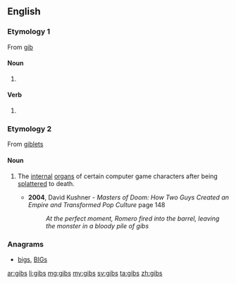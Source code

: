 ==English==

===Etymology 1===
From [[gib]]

====Noun====
{{head|en|noun plural form}}

# {{plural of|gib|lang=en}}

====Verb====
{{head|en|verb form}}

# {{en-third-person singular of|gib}}

===Etymology 2===
{{wikipedia}}
From [[giblets]]

====Noun====
{{head|en|noun}}

# {{context|video games|pluralonly|lang=en}} The [[internal]] [[organ]]s of certain computer game characters after being [[splatter]]ed to death.
#* '''2004''', David Kushner - '' Masters of Doom: How Two Guys Created an Empire and Transformed Pop Culture '' page 148
#*: ''At the perfect moment, Romero fired into the barrel, leaving the monster in a bloody pile of gibs''

===Anagrams===
* [[bigs#English|bigs]], [[BIGs#English|BIGs]]

[[ar:gibs]]
[[li:gibs]]
[[mg:gibs]]
[[my:gibs]]
[[sv:gibs]]
[[ta:gibs]]
[[zh:gibs]]